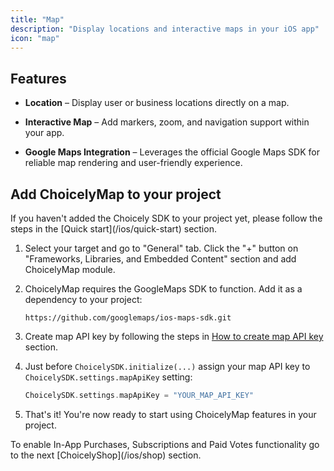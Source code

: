 ```yaml
---
title: "Map"
description: "Display locations and interactive maps in your iOS app"
icon: "map"
---
```


## Features

- **Location** – Display user or business locations directly on a map.

- **Interactive Map** – Add markers, zoom, and navigation support within your app.

- **Google Maps Integration** – Leverages the official Google Maps SDK for reliable map rendering and user-friendly experience.

## Add ChoicelyMap to your project

<Note>
If you haven't added the Choicely SDK to your project yet, please follow the steps in the [Quick start](/ios/quick-start) section.
</Note>

1. Select your target and go to "General" tab. Click the "+" button on "Frameworks, Libraries, and Embedded Content" section and add ChoicelyMap module.

2. ChoicelyMap requires the GoogleMaps SDK to function. Add it as a dependency to your project:
   ```
   https://github.com/googlemaps/ios-maps-sdk.git
   ```

3. Create map API key by following the steps in [How to create map API key](/resources/map-api) section.

4. Just before `ChoicelySDK.initialize(...)` assign your map API key to `ChoicelySDK.settings.mapApiKey` setting:
   ```swift
   ChoicelySDK.settings.mapApiKey = "YOUR_MAP_API_KEY"
   ```

5. That's it! You're now ready to start using ChoicelyMap features in your project.

<Note>
To enable In-App Purchases, Subscriptions and Paid Votes functionality go to the next [ChoicelyShop](/ios/shop) section.
</Note>
